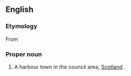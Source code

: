==English==
{{wikipedia}}

===Etymology===
From {{affix|en|Eye Water|t1=a local river|mouth|t2=river mouth}}

===Proper noun===
{{en-proper noun}}

# A harbour town in the {{w|Scottish Borders}} council area, [[Scotland]] {{q|[[OS]] grid ref NT9464}}.

{{C|en|Towns in Scotland}}